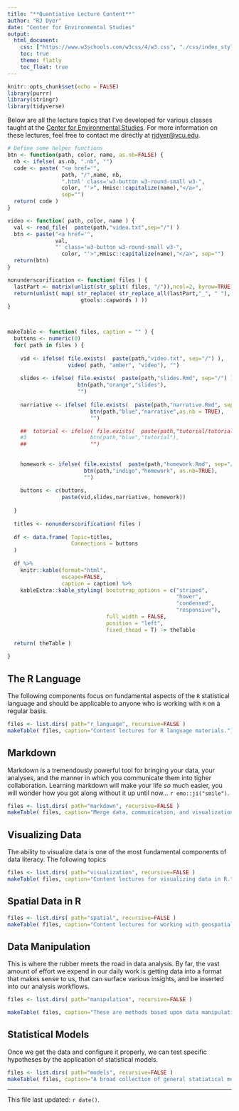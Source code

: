 ```yaml
---
title: "**Quantiative Lecture Content**"
author: "RJ Dyer"
date: "Center for Environmental Studies"
output:
  html_document:
    css: ["https://www.w3schools.com/w3css/4/w3.css", "./css/index_style.css"]
    toc: true
    theme: flatly
    toc_float: true
---
```



<!-- 
https://cs193p.sites.stanford.edu
-->

```r
knitr::opts_chunk$set(echo = FALSE)
library(purrr)
library(stringr)
library(tidyverse)
```

Below are all the lecture topics that I've developed for various classes taught at the [Center for Environmental Studies](https://ces.vcu.edu).  For more information on these lectures, feel free to contact me directly at [rjdyer@vcu.edu](mailto://rjdyer@vcu.edu).


```r
# Define some helper functions
btn <- function(path, color, name, as.nb=FALSE) {
  nb <- ifelse( as.nb, ".nb", "")
  code <- paste( "<a href='", 
                 path, "/",name, nb,
                 ".html' class='w3-button w3-round-small w3-", 
                 color, "'>", Hmisc::capitalize(name),"</a>",
                 sep="")
  return( code )
}

video <- function( path, color, name ) {
  val <- read_file(  paste(path,"video.txt",sep="/") )
  btn <- paste("<a href='",
               val,
               "' class='w3-button w3-round-small w3-", 
                 color, "'>",Hmisc::capitalize(name),"</a>", sep="")
  return(btn)
}

nonunderscorification <- function( files ) {
  lastPart <- matrix(unlist(str_split( files, "/")),ncol=2, byrow=TRUE)[,2]
  return(unlist( map( str_replace( str_replace_all(lastPart,"_", " "), "./", "" ),
                       gtools::capwords ) ))
}



makeTable <- function( files, caption = "" ) {
  buttons <- numeric(0)
  for( path in files ) {
    
    vid <- ifelse( file.exists(  paste(path,"video.txt", sep="/") ),
                   video( path, "amber", "video"), "")
    
    slides <- ifelse( file.exists(  paste(path,"slides.Rmd", sep="/") ),
                      btn(path,"orange","slides"),
                      "")
    
    narriative <- ifelse( file.exists(  paste(path,"narrative.Rmd", sep="/") ),
                          btn(path,"blue","narrative",as.nb = TRUE),
                          "")

    ##  tutorial <- ifelse( file.exists(  paste(path,"tutorial/tutorial.Rmd", sep="/") ),
    #3                    btn(path,"blue","tutorial"),
    ##                    "")
    
    
    homework <- ifelse( file.exists(  paste(path,"homework.Rmd", sep="/") ),
                        btn(path,"indigo","homework", as.nb=TRUE),
                        "")
    
    buttons <- c(buttons, 
                 paste(vid,slides,narriative, homework))
    
  }
  
  titles <- nonunderscorification( files )
  
  df <- data.frame( Topic=titles,
                    Connections = buttons
  )
  
  df %>%
    knitr::kable(format="html", 
                 escape=FALSE, 
                 caption = caption) %>%
    kableExtra::kable_styling( bootstrap_options = c("striped", 
                                                     "hover", 
                                                     "condensed", 
                                                     "responsive"),
                               full_width = FALSE,
                               position = "left",
                               fixed_thead = T) -> theTable
  
  return( theTable )
  
}

```


## The R Language

The following components focus on fundamental aspects of the `R` statistical language and should be applicable to anyone who is working with `R` on a regular basis.

```r
files <- list.dirs( path="r_language", recursive=FALSE )
makeTable( files, caption="Content lectures for R language materials.")
```

## Markdown  

Markdown is a tremendously powerful tool for bringing your data, your analyses, and the manner in which you communicate them into tigher collaboration.  Learning markdown will make your life *so* much easier, you will wonder how you got along without it up until now... `r emo::ji("smile")`.

```r
files <- list.dirs( path="markdown", recursive=FALSE )
makeTable( files, caption="Merge data, communication, and visualization into a single framework using RMarkdown and numerous extensions thereof.")
```


## Visualizing Data

The ability to visualize data is one of the most fundamental components of data literacy.  The following topics 

```r
files <- list.dirs( path="visualization", recursive=FALSE )
makeTable( files, caption="Content lectures for visualizing data in R.")
```


## Spatial Data in R


```r
files <- list.dirs( path="spatial", recursive=FALSE )
makeTable( files, caption="Content lectures for working with geospatially referenced data (points, lines, polygons, and rasters) in R.")
```





## Data Manipulation

This is where the rubber meets the road in data analysis.  By far, the vast amount of effort we expend in our daily work is getting data into a format that makes sense to us, that can surface various insights, and be inserted into our analysis workflows.  

```r
files <- list.dirs( path="manipulation", recursive=FALSE )

makeTable( files, caption="These are methods based upon data manipulation, <i>sensu lato</i>.")
```


## Statistical Models

Once we get the data and configure it properly, we can test specific hypotheses by the application of statistical models.

```r
files <- list.dirs( path="models", recursive=FALSE )
makeTable( files, caption="A broad collection of general statiatical models as applied to data in R.")
```




<hr>

This file last updated: `r date()`.